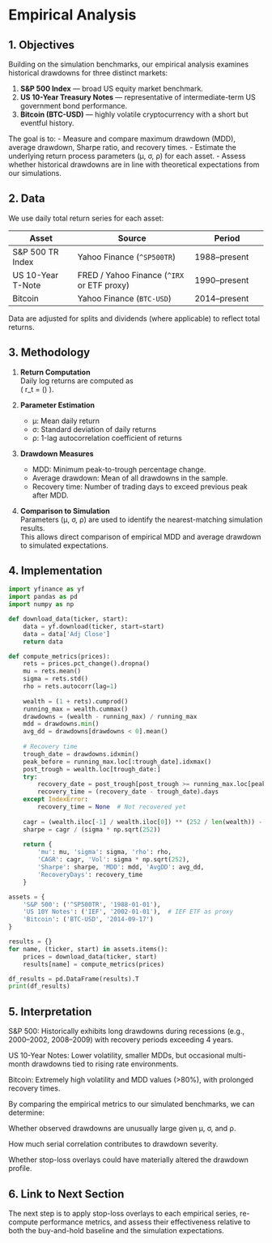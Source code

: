# Empirical Analysis

## 1. Objectives

Building on the simulation benchmarks, our empirical analysis examines historical drawdowns for three distinct markets:

1. **S&P 500 Index** — broad US equity market benchmark.
2. **US 10-Year Treasury Notes** — representative of intermediate-term US government bond performance.
3. **Bitcoin (BTC-USD)** — highly volatile cryptocurrency with a short but eventful history.

The goal is to:
- Measure and compare maximum drawdown (MDD), average drawdown, Sharpe ratio, and recovery times.
- Estimate the underlying return process parameters (μ, σ, ρ) for each asset.
- Assess whether historical drawdowns are in line with theoretical expectations from our simulations.

## 2. Data

We use daily total return series for each asset:

| Asset               | Source                               | Period                 |
|---------------------|--------------------------------------|------------------------|
| S&P 500 TR Index    | Yahoo Finance (`^SP500TR`)           | 1988–present           |
| US 10-Year T-Note   | FRED / Yahoo Finance (`^IRX` or ETF proxy) | 1990–present           |
| Bitcoin             | Yahoo Finance (`BTC-USD`)            | 2014–present           |

Data are adjusted for splits and dividends (where applicable) to reflect total returns.

## 3. Methodology

1. **Return Computation**  
   Daily log returns are computed as  
   \( r_t = \ln\left(\frac{P_t}{P_{t-1}}\right) \).

2. **Parameter Estimation**  
   - μ: Mean daily return  
   - σ: Standard deviation of daily returns  
   - ρ: 1-lag autocorrelation coefficient of returns  

3. **Drawdown Measures**  
   - MDD: Minimum peak-to-trough percentage change.  
   - Average drawdown: Mean of all drawdowns in the sample.  
   - Recovery time: Number of trading days to exceed previous peak after MDD.

4. **Comparison to Simulation**  
   Parameters (μ, σ, ρ) are used to identify the nearest-matching simulation results.  
   This allows direct comparison of empirical MDD and average drawdown to simulated expectations.

## 4. Implementation

```python
import yfinance as yf
import pandas as pd
import numpy as np

def download_data(ticker, start):
    data = yf.download(ticker, start=start)
    data = data['Adj Close']
    return data

def compute_metrics(prices):
    rets = prices.pct_change().dropna()
    mu = rets.mean()
    sigma = rets.std()
    rho = rets.autocorr(lag=1)
    
    wealth = (1 + rets).cumprod()
    running_max = wealth.cummax()
    drawdowns = (wealth - running_max) / running_max
    mdd = drawdowns.min()
    avg_dd = drawdowns[drawdowns < 0].mean()
    
    # Recovery time
    trough_date = drawdowns.idxmin()
    peak_before = running_max.loc[:trough_date].idxmax()
    post_trough = wealth.loc[trough_date:]
    try:
        recovery_date = post_trough[post_trough >= running_max.loc[peak_before]].index[0]
        recovery_time = (recovery_date - trough_date).days
    except IndexError:
        recovery_time = None  # Not recovered yet
    
    cagr = (wealth.iloc[-1] / wealth.iloc[0]) ** (252 / len(wealth)) - 1
    sharpe = cagr / (sigma * np.sqrt(252))
    
    return {
        'mu': mu, 'sigma': sigma, 'rho': rho,
        'CAGR': cagr, 'Vol': sigma * np.sqrt(252),
        'Sharpe': sharpe, 'MDD': mdd, 'AvgDD': avg_dd,
        'RecoveryDays': recovery_time
    }

assets = {
    'S&P 500': ('^SP500TR', '1988-01-01'),
    'US 10Y Notes': ('IEF', '2002-01-01'),  # IEF ETF as proxy
    'Bitcoin': ('BTC-USD', '2014-09-17')
}

results = {}
for name, (ticker, start) in assets.items():
    prices = download_data(ticker, start)
    results[name] = compute_metrics(prices)

df_results = pd.DataFrame(results).T
print(df_results)

```

## 5. Interpretation
S&P 500: Historically exhibits long drawdowns during recessions (e.g., 2000–2002, 2008–2009) with recovery periods exceeding 4 years.

US 10-Year Notes: Lower volatility, smaller MDDs, but occasional multi-month drawdowns tied to rising rate environments.

Bitcoin: Extremely high volatility and MDD values (>80%), with prolonged recovery times.

By comparing the empirical metrics to our simulated benchmarks, we can determine:

Whether observed drawdowns are unusually large given μ, σ, and ρ.

How much serial correlation contributes to drawdown severity.

Whether stop-loss overlays could have materially altered the drawdown profile.

## 6. Link to Next Section

The next step is to apply stop-loss overlays to each empirical series, re-compute performance metrics, and assess their effectiveness relative to both the buy-and-hold baseline and the simulation expectations.
